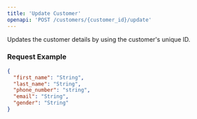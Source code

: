 ```yaml
---
title: 'Update Customer'
openapi: 'POST /customers/{customer_id}/update'
---
```


Updates the customer details by using the customer's unique ID.

### Request Example

```json
{
  "first_name": "String",
  "last_name": "String",
  "phone_number": "string",
  "email": "String",
  "gender": "String"
}